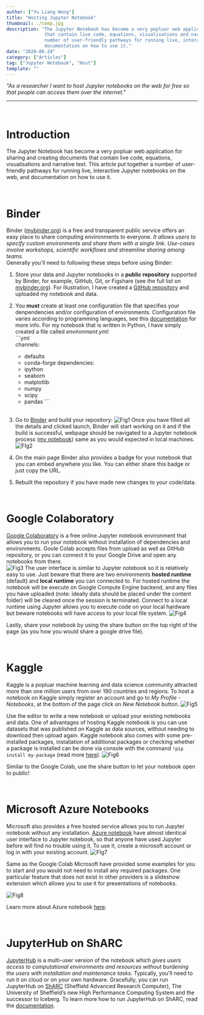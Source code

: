 ```yaml
---
author: ["Yu Liang Weng"]
title: "Hosting Jupyter Notebook"
thumbnail: ./temp.jpg
description: "The Jupyter Notebook has become a very popluar web application for sharing and creating documents 
              that contain live code, equations, visualisations and narrative text. This article put together a 
              number of user-friendly pathways for running live, interactive Jupyter notebooks on the web, and 
              documentation on how to use it."
date: "2020-06-24"
category: ["Articles"]
tag: ["Jupyter Notebook", "Host"]
template: ""
---
```


*"As a researcher I want to host Jupyter notebooks on the web for free so that people can access them over the internet."*

---

<br />

# Introduction
The Jupyter Notebook has become a very popluar web application for sharing and creating documents that contain 
live code, equations, visualisations and narrative text. This article put together a number of user-friendly 
pathways for running live, interactive Jupyter notebooks on the web, and documentation on how to use it.

<br />

# Binder
Binder ([mybinder.org](https://mybinder.org)) is a free and transparent public service offers an easy place to share 
computing environments to everyone. *It allows users to specify custom environments and share them with a single link. 
Use-cases involve workshops, scientific workflows and streamline sharing among teams.*  
Generally you'll need to following these steps before using Binder:  
  1. Store your data and Jupyter notebooks in a **public repository** supported by Binder, for example, GitHub, Git, or
  Figshare (see the full list on [mybinder.org](https://mybinder.org)). For illustration, I have created a 
  [GitHub repository](https://github.com/yld-weng/Host-Jupyter-Notebook) and uploaded my notebook and data. 
  2. You **must** create at least one configuration file that specifies your denpendencies and/or configuration of environments. 
  Configuration file varies according to programming languages, see this [documentation](https://mybinder.readthedocs.io/en/latest/config_files.html) 
  for more info. For my notebook that is written in Python, I have simply created a file called *environment.yml*:  
    ```yml      
    channels:
      - defaults
      - conda-forge
    dependencies:
      - ipython
      - seaborn
      - matplotlib
      - numpy
      - scipy
      - pandas
    ```  
    <br />

  3. Go to [Binder](mybinder.org) and build your repository:
  ![Fig1](./Fig1.png)
  Once you have filled all the details and clicked launch, Binder will start working on it and if the build is 
  successful, webpage should be navigated to a Jupyter notebook process
  ([my notebook](https://hub.gke.mybinder.org/user/yld-weng-hostingjupyternotebook-zo9mel24/tree)) same as you 
  would expected in local machines.  
  ![FIg2](./Fig2.png)
  4. On the main page Binder also provides a badge for your notebook that you can embed anywhere you like. You can 
  either share this badge or just copy the URL.
  5. Rebuilt the repository if you have made new changes to your code/data.
  
<br />

# Google Colaboratory
[Google Colaboratory](https://colab.research.google.com/notebooks) is a free online Jupyter notebook 
environment that allows you to run your notebook without installation of dependencies and environments. 
Goole Colab accepts files from upload as well as GitHub repository, or you can connect it to your Google Drive 
and open any notebooks from there.  
![Fig3](./Fig3.png)
The user interface is similar to Jupyter notebook so it is relatively easy to use. Just beware that there are 
two environments **hosted runtime** (default) and **local runtime** you can connected to. For hosted runtime 
the notebook will be execute on Google Compute Engine backend, and any files you have uploaded (note: ideally 
data should be placed under the content folder) will be cleared once the session is terminated. Connect to a 
local runtime using Jupyter allows you to execute code on your local hardware but beware notebooks will have 
access to your local file system.
![Fig4](./Fig4.png)

Lastly, share your notebook by using the share button on the top right of the page (as you how you would share
 a google drive file).

<br />

# Kaggle
Kaggle is a popluar machine learning and data science community attracted more than one million users from over
190 countries and regions. To host a notebook on Kaggle simply register an account and go to *My Profile* - *Notebooks*, at 
the bottom of the page click on *New Notebook* button.
![Fig5](./Fig5.jpg)  

Use the editor to write a new notebook or upload your existing notebooks and data. One of advantages of hosting 
Kaggle notebook is you can use datasets that was published on Kaggle as data sources, without needing to download then 
upload again. Kaggle notebook also comes with some pre-installed packages, installation of additional packages 
or checking whether a package is installed can be done via console with the command 
`!pip install my-package` (read more [here](https://github.com/Kaggle/docker-python/wiki/Missing-Packages)). 
![Fig6](./Fig6.png)

Similar to the Google Colab, use the share button to let your notebook open to public!

<br />

# Microsoft Azure Notebooks
Microsoft also provides a free hosted service allows you to run Jupyter notebook without any installation. 
[Azure notebook](https://notebooks.azure.com/) have almost identical user interface to Jupyter notebook, so that anyone have used Jupyter before will
find no trouble using it. To use it, create a microsoft account or log in with your existing account.
![FIg7](./Fig7.jpg)

Same as the Google Colab Microsoft have provided some examples for you to start and 
you would not need to install any required packages. One particular feature that does not exist in other providers
is a slideshow extension which allows you to use it for presentations of notebooks. 

![Fig8](./Fig8.jpg)

Learn more 
about Azure notebook [here](https://docs.microsoft.com/en-us/azure/notebooks/azure-notebooks-overview).

<br />

# JupyterHub on ShARC
[JupyterHub](https://jupyter.org/hub) is a multi-user version of the notebook which *gives users access to computational environments 
and resources without burdening the users with installation and maintenance tasks*. Typically, you'll need to run 
it on cloud or on your own hardware. Gracefully, you can run JupyterHub on 
[ShARC](https://docs.hpc.shef.ac.uk/en/latest/sharc/index.html#sharc) (Sheffield Advanced Research Computer), 
The University of Sheffield’s new High Performance Computing System and the successor to Iceberg. To learn more 
how to run JupyterHub on ShARC, read the [documentation](https://docs.hpc.shef.ac.uk/en/latest/hpc/jupyterhub.html).
